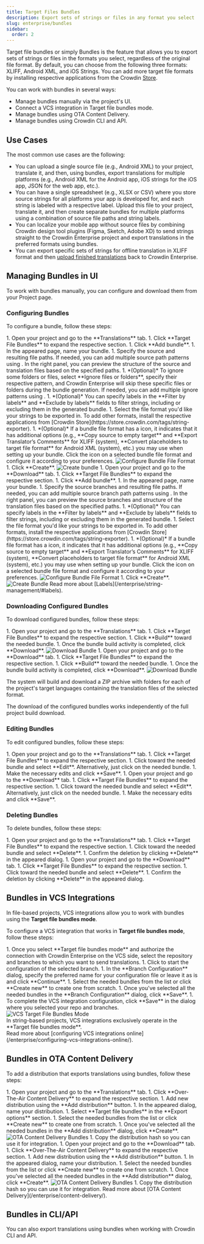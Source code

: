 ```yaml
---
title: Target Files Bundles
description: Export sets of strings or files in any format you select
slug: enterprise/bundles
sidebar:
  order: 2
---
```



Target file bundles or simply Bundles is the feature that allows you to export sets of strings or files in the formats you select, regardless of the original file format. By default, you can choose from the following three formats: XLIFF, Android XML, and iOS Strings. You can add more target file formats by installing respective applications from the Crowdin [Store](https://store.crowdin.com/tags/string-exporter).

You can work with bundles in several ways:

* Manage bundles manually via the project's UI.
* Connect a VCS integration in Target file bundles mode.
* Manage bundles using OTA Content Delivery.
* Manage bundles using Crowdin CLI and API.

## Use Cases

The most common use cases are the following:

  * You can upload a single source file (e.g., Android XML) to your project, translate it, and then, using bundles, export translations for multiple platforms (e.g., Android XML for the Android app, iOS strings for the iOS app, JSON for the web app, etc.).
  * You can have a single spreadsheet (e.g., XLSX or CSV) where you store source strings for all platforms your app is developed for, and each string is labeled with a respective label. Upload this file to your project, translate it, and then create separate bundles for multiple platforms using a combination of source file paths and string labels.
  * You can localize your mobile app without source files by combining Crowdin design tool plugins (Figma, Sketch, Adobe XD) to send strings straight to the Crowdin Enterprise project and export translations in the preferred formats using bundles.
  * You can export specific sets of strings for offline translation in XLIFF format and then [upload finished translations](/enterprise/offline-translation/#uploading-translations) back to Crowdin Enterprise.

<CardGrid>
  <LinkCard
    title="Custom Bundle Generator"
    description="The app allows you to generate resource files from translated Crowdin strings."
    href="https://store.crowdin.com/custom-bundle-generator"
    target="_blank"
  />
  <LinkCard
    title="Custom Bundle Builder"
    description="Create your own script to build files from bundles."
    href="https://store.crowdin.com/custom-export"
    target="_blank"
  />
</CardGrid>

## Managing Bundles in UI

To work with bundles manually, you can configure and download them from your Project page.

### Configuring Bundles

To configure a bundle, follow these steps:

<Tabs syncKey="projectType">
  <TabItem label="File-based project">
    <Steps>
      1. Open your project and go to the **Translations** tab.
      1. Click **Target File Bundles** to expand the respective section.
      1. Click **Add bundle**.
      1. In the appeared page, name your bundle.
      1. Specify the source and resulting file paths. If needed, you can add multiple source path patterns using <Icon name="mdi:plus" class="inline-icon" />. In the right panel, you can preview the structure of the source and translation files based on the specified paths.
      1. *(Optional)* To ignore some folders or files, select **Ignore files or folders**, specify their respective pattern, and Crowdin Enterprise will skip these specific files or folders during the bundle generation. If needed, you can add multiple ignore patterns using <Icon name="mdi:plus" class="inline-icon" />.
      1. *(Optional)* You can specify labels in the **Filter by labels** and **Exclude by labels** fields to filter strings, including or excluding them in the generated bundle.
      1. Select the file format you'd like your strings to be exported in. To add other formats, install the respective applications from [Crowdin Store](https://store.crowdin.com/tags/string-exporter).
      1. *(Optional)* If a bundle file format has a <Icon name="mdi:cog" class="inline-icon" /> icon, it indicates that it has additional options (e.g., **Copy source to empty target** and **Export Translator’s Comments** for XLIFF (system), **Convert placeholders to target file format** for Android XML (system), etc.) you may use when setting up your bundle. Click the <Icon name="mdi:cog" class="inline-icon" /> icon on a selected bundle file format and configure it according to your preferences. <Image src={configureFormat} alt="Configure Bundle File Format" class="width-lg" />
      1. Click **Create**. <Image src={createBundle} alt="Create bundle" />
    </Steps>
  </TabItem>
  <TabItem label="String-based project">
    <Steps>
      1. Open your project and go to the **Download** tab.
      1. Click **Target File Bundles** to expand the respective section.
      1. Click **Add bundle**.
      1. In the appeared page, name your bundle.
      1. Specify the source branches and resulting file paths. If needed, you can add multiple source branch path patterns using <Icon name="mdi:plus" class="inline-icon" />. In the right panel, you can preview the source branches and structure of the translation files based on the specified paths.
      1. *(Optional)* You can specify labels in the **Filter by labels** and **Exclude by labels** fields to filter strings, including or excluding them in the generated bundle.
      1. Select the file format you'd like your strings to be exported in. To add other formats, install the respective applications from [Crowdin Store](https://store.crowdin.com/tags/string-exporter).
      1. *(Optional)* If a bundle file format has a <Icon name="mdi:cog" class="inline-icon" /> icon, it indicates that it has additional options (e.g., **Copy source to empty target** and **Export Translator’s Comments** for XLIFF (system), **Convert placeholders to target file format** for Android XML (system), etc.) you may use when setting up your bundle. Click the <Icon name="mdi:cog" class="inline-icon" /> icon on a selected bundle file format and configure it according to your preferences. <Image src={configureFormat} alt="Configure Bundle File Format" class="width-lg" />
      1. Click **Create**. <Image src={createBundleSb} alt="Create Bundle" />
    </Steps>
  </TabItem>
</Tabs>

<ReadMore>
  Read more about [Labels](/enterprise/string-management/#labels).
</ReadMore>

### Downloading Configured Bundles

To download configured bundles, follow these steps:

<Tabs syncKey="projectType">
  <TabItem label="File-based project">
    <Steps>
      1. Open your project and go to the **Translations** tab.
      1. Click **Target File Bundles** to expand the respective section.
      1. Click **Build** toward the needed bundle.
      1. Once the bundle build activity is completed, click **Download**. <Image src={translationsBundles} alt="Download Bundle" />
    </Steps>
  </TabItem>
  <TabItem label="String-based project">
    <Steps>
      1. Open your project and go to the **Download** tab.
      1. Click **Target File Bundles** to expand the respective section.
      1. Click **Build** toward the needed bundle.
      1. Once the bundle build activity is completed, click **Download**. <Image src={translationsBundlesSb} alt="Download Bundle" />
    </Steps>
  </TabItem>
</Tabs>

The system will build and download a ZIP archive with folders for each of the project's target languages containing the translation files of the selected format.

<Aside>
  The download of the configured bundles works independently of the full project build download.
</Aside>

### Editing Bundles

To edit configured bundles, follow these steps:

<Tabs syncKey="projectType">
  <TabItem label="File-based project">
    <Steps>
      1. Open your project and go to the **Translations** tab.
      1. Click **Target File Bundles** to expand the respective section.
      1. Click <Icon name="mdi:dots-vertical" class="inline-icon" /> toward the needed bundle and select **Edit**. Alternatively, just click on the needed bundle.
      1. Make the necessary edits and click **Save**.
    </Steps>
  </TabItem>
  <TabItem label="String-based project">
    <Steps>
      1. Open your project and go to the **Download** tab.
      1. Click **Target File Bundles** to expand the respective section.
      1. Click <Icon name="mdi:dots-vertical" class="inline-icon" /> toward the needed bundle and select **Edit**. Alternatively, just click on the needed bundle.
      1. Make the necessary edits and click **Save**.
    </Steps>
  </TabItem>
</Tabs>

### Deleting Bundles

To delete bundles, follow these steps:

<Tabs syncKey="projectType">
  <TabItem label="File-based project">
    <Steps>
      1. Open your project and go to the **Translations** tab.
      1. Click **Target File Bundles** to expand the respective section.
      1. Click <Icon name="mdi:dots-vertical" class="inline-icon" /> toward the needed bundle and select **Delete**.
      1. Confirm the deletion by clicking **Delete** in the appeared dialog.
    </Steps>
  </TabItem>
  <TabItem label="String-based project">
    <Steps>
      1. Open your project and go to the **Download** tab.
      1. Click **Target File Bundles** to expand the respective section.
      1. Click <Icon name="mdi:dots-vertical" class="inline-icon" /> toward the needed bundle and select **Delete**.
      1. Confirm the deletion by clicking **Delete** in the appeared dialog.
    </Steps>
  </TabItem>
</Tabs>

## Bundles in VCS Integrations

In file-based projects, VCS integrations allow you to work with bundles using the **Target file bundles mode**.

To configure a VCS integration that works in **Target file bundles mode**, follow these steps:

<Steps>
  1. Once you select **Target file bundles mode** and authorize the connection with Crowdin Enterprise on the VCS side, select the repository and branches to which you want to send translations.
  1. Click <Icon name="mdi:pencil" class="inline-icon" /> to start the configuration of the selected branch.
  1. In the **Branch Configuration** dialog, specify the preferred name for your configuration file or leave it as is and click **Continue**.
  1. Select the needed bundles from the list or click **Create new** to create one from scratch.
  1. Once you've selected all the needed bundles in the **Branch Configuration** dialog, click **Save**.
  1. To complete the VCS integration configuration, click **Save** in the dialog where you selected your repo and branches. <Image src={bundlesVcs} alt="VCS Target File Bundles Mode" />
</Steps>

<Aside type="caution">
  In string-based projects, VCS integrations exclusively operate in the **Target file bundles mode**.
</Aside>

<ReadMore>
  Read more about [configuring VCS integrations online](/enterprise/configuring-vcs-integrations-online/).
</ReadMore>

## Bundles in OTA Content Delivery

To add a distribution that exports translations using bundles, follow these steps:

<Tabs syncKey="projectType">
  <TabItem label="File-based project">
    <Steps>
      1. Open your project and go to the **Translations** tab.
      1. Click **Over-The-Air Content Delivery** to expand the respective section.
      1. Add new distribution using the **Add distribution** button.
      1. In the appeared dialog, name your distribution.
      1. Select **Target file bundles** in the **Export options** section.
      1. Select the needed bundles from the list or click **Create new** to create one from scratch.
      1. Once you've selected all the needed bundles in the **Add distribution** dialog, click **Create**. <Image src={contentDelivery} alt="OTA Content Delivery Bundles" class="width-lg" />
      1. Copy the distribution hash so you can use it for integration.
    </Steps>
  </TabItem>
  <TabItem label="String-based project">
    <Steps>
      1. Open your project and go to the **Download** tab.
      1. Click **Over-The-Air Content Delivery** to expand the respective section.
      1. Add new distribution using the **Add distribution** button.
      1. In the appeared dialog, name your distribution.
      1. Select the needed bundles from the list or click **Create new** to create one from scratch.
      1. Once you've selected all the needed bundles in the **Add distribution** dialog, click **Create**. <Image src={contentDeliverySb} alt="OTA Content Delivery Bundles" class="width-lg" />
      1. Copy the distribution hash so you can use it for integration.
    </Steps>
  </TabItem>
</Tabs>

<ReadMore>
  Read more about [OTA Content Delivery](/enterprise/content-delivery/).
</ReadMore>

## Bundles in CLI/API

You can also export translations using bundles when working with Crowdin CLI and API.

<CardGrid>
  <LinkCard
    title="Bundles in CLI"
    href="https://crowdin.github.io/crowdin-cli/commands/crowdin-bundle/"
    target="_blank"
  />
  <LinkCard
    title="Bundles in API"
    href="/developer/api/v2/#tag/Bundles"
  />
</CardGrid>
